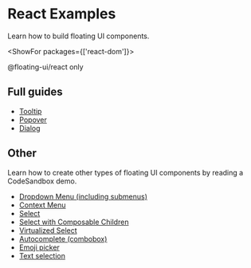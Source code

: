 <PageCard>

# React Examples

Learn how to build floating UI components.

<ShowFor packages={['react-dom']}>

<PackageLimited>@floating-ui/react only</PackageLimited>

</ShowFor>

</PageCard>

## Full guides

- [Tooltip](/docs/tooltip)
- [Popover](/docs/popover)
- [Dialog](/docs/dialog)

## Other

Learn how to create other types of floating UI components by
reading a CodeSandbox demo.

- [Dropdown Menu (including submenus)](https://codesandbox.io/s/admiring-lamport-5wt3yg?file=/src/DropdownMenu.tsx)
- [Context Menu](https://codesandbox.io/s/trusting-rui-2duieo?file=/src/ContextMenu.tsx)
- [Select](https://codesandbox.io/s/gallant-sea-rcg43b?file=/src/Select.tsx)
- [Select with Composable Children](https://codesandbox.io/s/floating-ui-react-select-with-composable-children-qsuw76?file=/src/App.tsx)
- [Virtualized Select](https://codesandbox.io/s/l10rjs?file=/src/App.tsx)
- [Autocomplete (combobox)](https://codesandbox.io/s/fragrant-water-bsuirj?file=/src/App.tsx)
- [Emoji picker](https://codesandbox.io/s/nameless-glade-kz3pfc?file=/src/App.tsx)
- [Text selection](https://codesandbox.io/s/floating-ui-react-range-selection-tkpj9v?file=/src/App.tsx)
